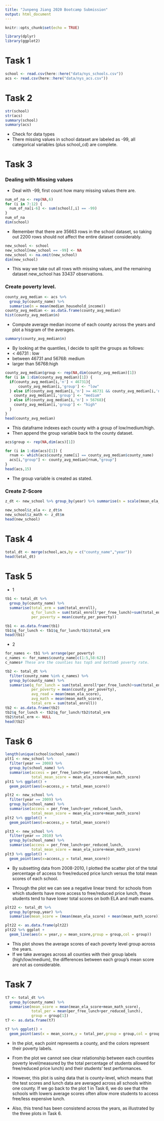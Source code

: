 ```yaml
---
title: "Junpeng Jiang 2020 Bootcamp Submission"
output: html_document
---
```


```r
knitr::opts_chunk$set(echo = TRUE)
```

```r
library(dplyr)
library(ggplot2)
```

# Task 1 
```r
school <- read.csv(here::here("data/nys_schools.csv"))
acs <- read.csv(here::here("data/nys_acs.csv"))
```

# Task 2
```r
str(school)
str(acs)
summary(school)
summary(acs)
```

- Check for data types
- There missing values in school dataset are labeled as -99, all categorical variables (plus school_cd) are complete.


# Task 3
### Dealing with Missing values

- Deal with -99, first count how many missing values there are.

```r
num_of_na <- rep(NA,6)
for (i in 7:12) {
  num_of_na[i-6] <- sum(school[,i] == -99)
}
num_of_na
dim(school)
```

- Remember that there are 35663 rows in the school dataset, so taking out 2200 rows should not affect the entire dataset considerably.

```r
new_school <- school
new_school[new_school == -99] <- NA
new_school <- na.omit(new_school)
dim(new_school)
```

- This way we take out all rows with missing values, and the remaining dataset new_school has 33437 observations.

### Create poverty level.

```r
county_avg_median <- acs %>% 
  group_by(county_name) %>% 
  summarise(n = mean(median_household_income))
county_avg_median <- as.data.frame(county_avg_median)
hist(county_avg_median$n)
```

- Compute average median income of each county across the years and plot a hisgram of the averages.

```r
summary(county_avg_median$n)
```

- By looking at the quantiles, I decide to split the groups as follows:
- < 46731 : low
- between 46731 and 56768: medium
- larger than 56768:high

```r
county_avg_median$group <- rep(NA,dim(county_avg_median)[1])
for (i in 1:dim(county_avg_median)[1]) {
  if(county_avg_median[i,'n'] < 46731){
      county_avg_median[i,'group'] <- "low"
  } else if(county_avg_median[i,'n'] >= 46731 && county_avg_median[i,'n'] <= 56768){
    county_avg_median[i,'group'] <- "medium"
  } else if(county_avg_median[i,'n'] > 56768){
    county_avg_median[i,'group'] <- "high"
  }
}
head(county_avg_median)
```

- This dataframe indexes each county with a group of low/medium/high.
- Then append the group variable back to the county dataset.

```r
acs$group <- rep(NA,dim(acs)[1])

for (i in 1:dim(acs)[1]) {
  rnum <- which(acs$county_name[i] == county_avg_median$county_name)
  acs[i,"group"] <- county_avg_median[rnum,"group"]
}
head(acs,15)
```

- The group variable is created as stated.

### Create Z-Score
```r
z_dt <- new_school %>% group_by(year) %>% summarise(n = scale(mean_ela_score), m = scale(mean_math_score))

new_school$z_ela <- z_dt$n
new_school$z_math <- z_dt$m
head(new_school)
```

# Task 4
```r
total_dt <- merge(school,acs,by = c("county_name","year"))
head(total_dt)
```

# Task 5

- 1

```r
tb1 <- total_dt %>% 
  group_by(county_name) %>% 
  summarise(total_erm = sum(total_enroll),
            q_for_lunch = sum(total_enroll*per_free_lunch)+sum(total_enroll*per_reduced_lunch),
            per_poverty = mean(county_per_poverty))

tb1 <- as.data.frame(tb1)
tb1$q_for_lunch <- tb1$q_for_lunch/tb1$total_erm
head(tb1)
```

- 2
```r

for_names <- tb1 %>% arrange(per_poverty)
c_names <- for_names$county_name[c(1:5,58:62)]
c_names# These are the counties has top5 and bottom5 poverty rate.

tb2 <- total_dt %>% 
  filter(county_name %in% c_names) %>% 
  group_by(county_name) %>% 
  summarise(q_for_lunch = sum(total_enroll*per_free_lunch)+sum(total_enroll*per_reduced_lunch),
            per_poverty = mean(county_per_poverty),
            avg_read = mean(mean_ela_score),
            avg_math = mean(mean_math_score),
            total_erm = sum(total_enroll))
tb2 <- as.data.frame(tb2)
tb2$q_for_lunch <- tb2$q_for_lunch/tb2$total_erm
tb2$total_erm <- NULL
head(tb2)
```

# Task 6
```r
length(unique(school$school_name))
plt1 <- new_school %>% 
  filter(year == 2008) %>% 
  group_by(school_name) %>% 
  summarise(access = per_free_lunch+per_reduced_lunch,
            total_mean_score = mean_ela_score+mean_math_score)
plt1 %>% ggplot() +
  geom_point(aes(x=access,y = total_mean_score))

plt2 <- new_school %>% 
  filter(year == 2009) %>% 
  group_by(school_name) %>% 
  summarise(access = per_free_lunch+per_reduced_lunch,
            total_mean_score = mean_ela_score+mean_math_score)
plt2 %>% ggplot() +
  geom_point(aes(x=access,y = total_mean_score))

plt3 <- new_school %>% 
  filter(year == 2010) %>% 
  group_by(school_name) %>% 
  summarise(access = per_free_lunch+per_reduced_lunch,
            total_mean_score = mean_ela_score+mean_math_score)
plt3 %>% ggplot() +
  geom_point(aes(x=access,y = total_mean_score))
```

- By subsetting data from 2008-2010, I plotted the scatter plot of the total percentage of access to free/reduced price lunch versus the total mean scores of each school.

- Through the plot we can see a negative linear trend: for schools from which students have more access to free/reduced price lunch, these students tend to have lower total scores on both ELA and math exams.

```r
plt22 <- total_dt %>% 
  group_by(group,year) %>%
  summarise(mean_score = (mean(mean_ela_score) + mean(mean_math_score))/2)

plt22 <- as.data.frame(plt22)
plt22 %>% ggplot +
  geom_line(aes(x = year,y = mean_score,group = group,col = group))
```

- This plot shows the average scores of each poverty level group across the years.
- If we take averages across all counties with their group labels (high/low/medium), the differences between each group's mean score are not as considerable.

# Task 7

```r
t7 <- total_dt %>% 
  group_by(county_name) %>% 
  summarise(mean_score = mean(mean_ela_score+mean_math_score),
            total_per = mean(per_free_lunch+per_reduced_lunch),
            group = group[1])
t7 <- as.data.frame(t7)

t7 %>% ggplot() +
  geom_point(aes(x = mean_score,y = total_per,group = group,col = group))

```

- In the plot, each point represents a county, and the colors represent their poverty labels. 

- From the plot we cannot see clear relationship between each counties poverty level(measured by the total percentage of students allowed for free/reduced price lunch) and their students' test performances.

- However, this plot is using data that is county-level, which means that the test scores and lunch data are averaged across all schools within one county. If we go back to the plot 1 in Task 6, we do see that the schools with lowers average scores often allow more students to access free/less expensive lunch.

- Also, this trend has been consistend across the years, as illustrated by the three plots in Task 6.


